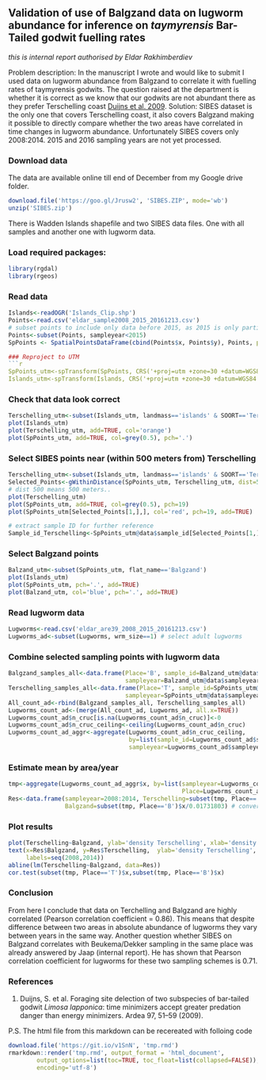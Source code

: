 ## Validation of use of Balgzand data on lugworm abundance for inference on _taymyrensis_ Bar-Tailed godwit fuelling rates

_this is internal report authorised by Eldar Rakhimberdiev_

Problem description:
In the manuscript I wrote and would like to submit I used data on lugworm abundance from Balgzand to correlate it with fuelling rates of taymyrensis godwits. The question raised at the department is whether it is correct as we know that our godwits are not abundant there as they prefer Terschelling coast [Duijns et al. 2009](#duijns_2009).
Solution:
SIBES dataset is the only one that covers Terschelling coast, it also covers Balgzand making it possible to directly compare whether the two areas have correlated in time changes in lugworm abundance. Unfortunately SIBES covers only 2008:2014. 2015 and 2016 sampling years are not yet processed.

### Download data
The data are available online till end of December from my Google drive folder.

```r
download.file('https://goo.gl/Jrusw2', 'SIBES.ZIP', mode='wb')
unzip('SIBES.zip')
```
There is Wadden Islands shapefile and two SIBES data files. One with all samples and another one with lugworm data.

### Load required packages:
```r
library(rgdal)
library(rgeos)
```

### Read data
```r
Islands<-readOGR('Islands_Clip.shp')
Points<-read.csv('eldar_sample2008_2015_20161213.csv')
# subset points to include only data before 2015, as 2015 is only partially processed.
Points<-subset(Points, sampleyear<2015)
SpPoints <- SpatialPointsDataFrame(cbind(Points$x, Points$y), Points, proj4string = CRS('+proj=longlat'))

### Reproject to UTM
```r
SpPoints_utm<-spTransform(SpPoints, CRS('+proj=utm +zone=30 +datum=WGS84'))
Islands_utm<-spTransform(Islands, CRS('+proj=utm +zone=30 +datum=WGS84'))
```
### Check that data look correct
```r
Terschelling_utm<-subset(Islands_utm, landmass=='islands' & SOORT=='Terschelling')
plot(Islands_utm)
plot(Terschelling_utm, add=TRUE, col='orange')
plot(SpPoints_utm, add=TRUE, col=grey(0.5), pch='.')
```

### Select SIBES points near (within 500 meters from) Terschelling
```r
Terschelling_utm<-subset(Islands_utm, landmass=='islands' & SOORT=='Terschelling')
Selected_Points<-gWithinDistance(SpPoints_utm, Terschelling_utm, dist=500, byid=TRUE)
# dist 500 means 500 meters..
plot(Terschelling_utm)
plot(SpPoints_utm, add=TRUE, col=grey(0.5), pch=19)
plot(SpPoints_utm[Selected_Points[1,],], col='red', pch=19, add=TRUE)

# extract sample ID for further reference
Sample_id_Terschelling<-SpPoints_utm@data$sample_id[Selected_Points[1,]]
``` 

### Select Balgzand points
```r
Balzand_utm<-subset(SpPoints_utm, flat_name=='Balgzand')
plot(Islands_utm)
plot(SpPoints_utm, pch='.', add=TRUE)
plot(Balzand_utm, col='blue', pch='.', add=TRUE)
```

### Read lugworm data
```r
Lugworms<-read.csv('eldar_are39_2008_2015_20161213.csv')
Lugworms_ad<-subset(Lugworms, wrm_size==1) # select adult lugworms
```

### Combine selected sampling points with lugworm data
```r
Balgzand_samples_all<-data.frame(Place='B', sample_id=Balzand_utm@data$sample_id,
                                 sampleyear=Balzand_utm@data$sampleyear)
Terschelling_samples_all<-data.frame(Place='T', sample_id=SpPoints_utm@data$sample_id[Selected_Points[1,]],
                                 sampleyear=SpPoints_utm@data$sampleyear[Selected_Points[1,]])
All_count_ad<-rbind(Balgzand_samples_all, Terschelling_samples_all)
Lugworms_count_ad<-(merge(All_count_ad, Lugworms_ad, all.x=TRUE))
Lugworms_count_ad$n_cruc[is.na(Lugworms_count_ad$n_cruc)]<-0
Lugworms_count_ad$n_cruc_ceiling<-ceiling(Lugworms_count_ad$n_cruc)
Lugworms_count_ad_aggr<-aggregate(Lugworms_count_ad$n_cruc_ceiling,
                                  by=list(sample_id=Lugworms_count_ad$sample_id, Place=Lugworms_count_ad$Place,
                                  sampleyear=Lugworms_count_ad$sampleyear), FUN=sum)
```
### Estimate mean by area/year
```r
tmp<-aggregate(Lugworms_count_ad_aggr$x, by=list(sampleyear=Lugworms_count_ad_aggr$sampleyear,
                                                 Place=Lugworms_count_ad_aggr$Place), mean)
Res<-data.frame(sampleyear=2008:2014, Terschelling=subset(tmp, Place=='T')$x/0.01731803,
                Balgzand=subset(tmp, Place=='B')$x/0.01731803) # convert to square meters
```

### Plot results
```r
plot(Terschelling~Balgzand, ylab='density Terschelling', xlab='density Balgzand', type='n', data=Res)
text(x=Res$Balgzand, y=Res$Terschelling,  ylab='density Terschelling', xlab='density Balgzand',
     labels=seq(2008,2014))
abline(lm(Terschelling~Balgzand, data=Res))
cor.test(subset(tmp, Place=='T')$x,subset(tmp, Place=='B')$x)
```
### Conclusion
From here I conclude that data on Terchelling and Balgzand are highly correlated (Pearson correlation coefficient = 0.86). This means that despite difference between two areas in absolute abundance of lugworms they vary between years in the same way. Another question whether SIBES on Balgzand correlates with Beukema/Dekker sampling in the same place was already answered by Jaap (internal report). He has shown that Pearson correlation coefficient for lugworms for these two sampling schemes is 0.71.

### References

1. Duijns, S. et al. Foraging site delection of two subspecies of bar-tailed godwit _Limosa lapponica_: time minimizers accept greater predation danger than energy minimizers. Ardea 97, 51–59 (2009). <a id="duijns_2009"></a>



P.S. The html file from this markdown can be recereated with folloing code
```r
download.file('https://git.io/v1SnN', 'tmp.rmd')
rmarkdown::render('tmp.rmd', output_format = 'html_document',
        output_options=list(toc=TRUE, toc_float=list(collapsed=FALSE)), 
		encoding='utf-8')
		
```
